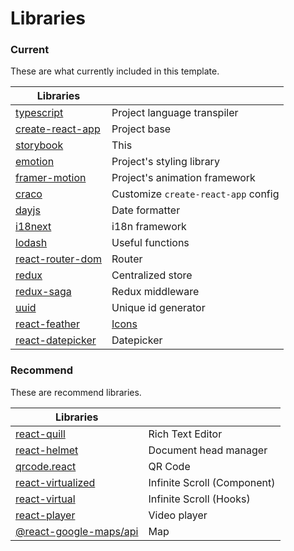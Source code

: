 


<Meta title="Documentation/Libraries" />

# Libraries


### Current

These are what currently included in this template.

| Libraries                                                                             |                                                                            |
| ------------------------------------------------------------------------------------- | -------------------------------------------------------------------------- |
| [typescript](https://www.typescriptlang.org/docs/)                                    | Project language transpiler                                                |
| [create-react-app](https://facebook.github.io/create-react-app/docs/getting-started)  | Project base                                                               |
| [storybook](https://storybook.js.org/docs/react/get-started/introduction)             | This                                                                       |
| [emotion](https://emotion.sh/docs/introduction)                                       | Project's styling library                                                  |
| [framer-motion](https://www.framer.com/api/motion/)                                   | Project's animation framework                                              |
| [craco](https://github.com/gsoft-inc/craco)                                           | Customize `create-react-app` config                                        |
| [dayjs](https://day.js.org/)                                                          | Date formatter                                                             |
| [i18next](https://www.i18next.com/)                                                   | i18n  framework                                                            |
| [lodash](https://lodash.com/docs/4.17.15)                                             | Useful functions                                                           |
| [react-router-dom](https://reactrouter.com/web/guides/quick-start)                    | Router                                                                     |
| [redux](https://react-redux.js.org/)                                                  | Centralized store                                                          |
| [redux-saga](https://redux-saga.js.org/)                                              | Redux middleware                                                           |
| [uuid](https://github.com/uuidjs/uuid#readme)                                         | Unique id generator                                                        |
| [react-feather](https://feathericons.com/)                                            | [Icons](/?path=/story/documentation-icons--page)                           |
| [react-datepicker](https://reactdatepicker.com/)                                      | Datepicker                                                                 |

### Recommend

These are recommend libraries.

| Libraries                                                                             |                                                                            |
| ------------------------------------------------------------------------------------- | -------------------------------------------------------------------------- |
| [react-quill](https://github.com/zenoamaro/react-quill)                               | Rich Text Editor                                                           |
| [react-helmet](https://www.npmjs.com/package/react-helmet)                            | Document head manager                                                      |
| [qrcode.react](https://www.npmjs.com/package/qrcode.react)                            | QR Code                                                                    |
| [react-virtualized](http://bvaughn.github.io/react-virtualized)                       | Infinite Scroll  (Component)                                               |
| [react-virtual](https://github.com/tannerlinsley/react-virtual)                       | Infinite Scroll  (Hooks)                                                   |
| [react-player](https://github.com/cookpete/react-player)                              | Video player                                                               |
| [@react-google-maps/api](https://react-google-maps-api-docs.netlify.app/)             | Map                                                                        |
